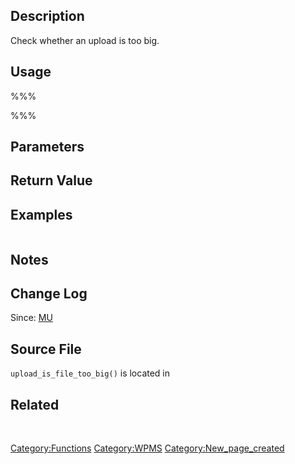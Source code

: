 {{Stub}}
== Description ==
Check whether an upload is too big.

== Usage ==
%%%<?php upload_is_file_too_big( $upload ); ?>%%%
== Parameters ==
{{Parameter|$upload|array|????|required}}

== Return Value ==
{{Return||mixed|If the upload is under the size limit, <tt>$upload</tt> is returned. Otherwise returns an error message string.}}

== Examples ==
<pre></pre>

== Notes ==

== Change Log ==
Since: [[Version MU|MU]]

== Source File ==
<tt>upload_is_file_too_big()</tt> is located in {{Trac|wp-includes/ms-functions.php}}

== Related ==
&nbsp;

{{Tag Footer}}
[[Category:Functions]][[Category:WPMS]]
[[Category:New_page_created]]